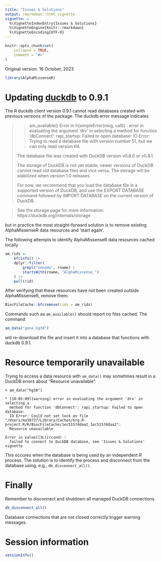 ```yaml
---
title: "Issues & Solutions"
output: rmarkdown::html_vignette
vignette: >
  %\VignetteIndexEntry{Issues & Solutions}
  %\VignetteEngine{knitr::rmarkdown}
  %\VignetteEncoding{UTF-8}
---
```


```r
knitr::opts_chunk$set(
    collapse = TRUE,
    comment = "#>"
)
```

Original version: 16 October, 2023

```r
library(AlphaMissenseR)
```

# Updating [duckdb][] to 0.9.1

The R duckdb client version 0.9.1 cannot read databases created with
previous versions of the package. The duckdb error message indicates

> > am_available()
> Error in h(simpleError(msg, call)) :
>   error in evaluating the argument 'drv' in selecting a method for
> function 'dbConnect': rapi_startup: Failed to open database: IO
> Error: Trying to read a database file with version number 51, but we
> can only read version 64.
>
> The database file was created with DuckDB version v0.8.0 or v0.8.1.
>
> The storage of DuckDB is not yet stable; newer versions of DuckDB
> cannot read old database files and vice versa.  The storage will be
> stabilized when version 1.0 releases.
>
> For now, we recommend that you load the database file in a supported
> version of DuckDB, and use the EXPORT DATABASE command followed by
> IMPORT DATABASE on the current version of DuckDB.

> See the storage page for more information:
> https://duckdb.org/internals/storage

but in practice the most straight-forward solution is to remove
existing AlphaMissenseR data resources and 'start again'.

The following attempts to identify AlphaMissenseR data resources
cached locally

```r
am_rids <-
    bfcinfo() |>
    dplyr::filter(
        grepl("zenodo", rname) |
        startsWith(rname, "AlphaMissense_")
    ) |>
    pull(rid)
```

After verifying that these resources have not been created outside
AlphaMissenseR, remove them.

```r
BiocFileCache::bfcremove(rids = am_rids)
```

Commands such as `am_available()` should report no files cached. The command

```r
am_data("gene_hg38")
```

will re-download the file and insert it into a database that functions
with duckdb 0.9.1.

[duckdb]: https://CRAN.R-project.org/package=duckdb

# Resource temporarily unavailable

Trying to access a data resource with `am_data()` may sometimes result
in a DuckDB errors about "Resource unavailable".

```
> am_data("hg38")

* [10:05:09][warning] error in evaluating the argument 'drv' in selecting a
  method for function 'dbConnect': rapi_startup: Failed to open database:
  IO Error: Could not set lock on file "/Users/ma38727/Library/Caches/org.R-project.R/R/BiocFileCache/1ec5157ddaa2_1ec5157ddaa2":
  Resource unavailable

Error in value[[3L]](cond) :
  failed to connect to DuckDB database, see 'Issues & Solutions' vignette
```

This occures when the database is being used by an independent *R*
process. The solution is to identify the process and disconnect from
the database using, e.g., `db_disconnect_all()`.

# Finally

Remember to disconnect and shutdown all managed DuckDB connections.

```r
db_disconnect_all()
```

Database connections that are not closed correctly trigger warning
messages.

# Session information {.unnumbered}

```r
sessionInfo()
```
